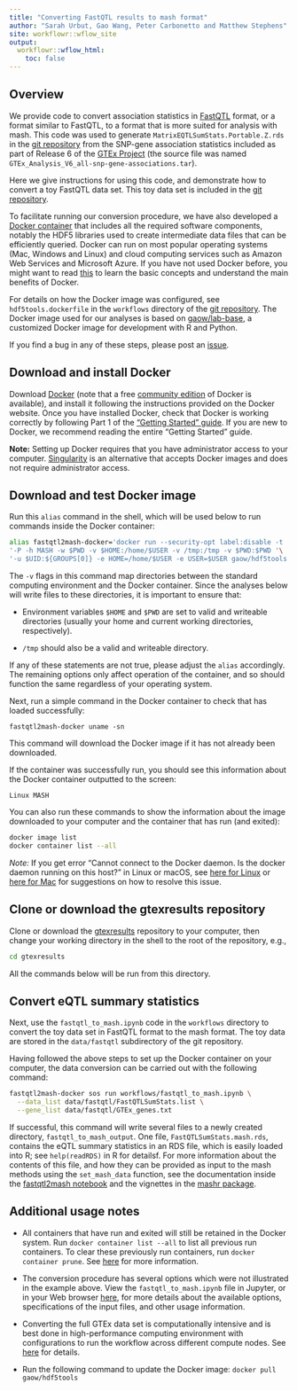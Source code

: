 ```yaml
---
title: "Converting FastQTL results to mash format"
author: "Sarah Urbut, Gao Wang, Peter Carbonetto and Matthew Stephens"
site: workflowr::wflow_site
output:
  workflowr::wflow_html:
    toc: false
---
```


## Overview

We provide code to convert association statistics in
[FastQTL][fastqtl] format, or a format similar to FastQTL, to a format
that is more suited for analysis with mash. This code was used to
generate `MatrixEQTLSumStats.Portable.Z.rds` in the
[git repository][gtexresults] from the SNP-gene association statistics
included as part of Release 6 of the [GTEx Project][gtex] (the source
file was named `GTEx_Analysis_V6_all-snp-gene-associations.tar`).

Here we give instructions for using this code, and demonstrate how to
convert a toy FastQTL data set. This toy data set is included in the
[git repository][gtexresults].

To facilitate running our conversion procedure, we have also developed
a [Docker container][docker-hdf5tools] that includes all the required
software components, notably the HDF5 libraries used to create
intermediate data files that can be efficiently queried. Docker can
run on most popular operating systems (Mac, Windows and Linux) and
cloud computing services such as Amazon Web Services and Microsoft
Azure. If you have not used Docker before, you might want to read
[this][docker-overview] to learn the basic concepts and understand the
main benefits of Docker.

For details on how the Docker image was configured, see
`hdf5tools.dockerfile` in the `workflows` directory of the
[git repository][gtexresults]. The Docker image used for our analyses is
based on [gaow/lab-base][docker-lab-base], a customized Docker image
for development with R and Python.

If you find a bug in any of these steps, please post an
[issue][issues].

## Download and install Docker

Download [Docker][docker-download] (note that a free
[community edition][docker-ce] of Docker is available), and install it
following the instructions provided on the Docker website. Once you
have installed Docker, check that Docker is working correctly by
following Part 1 of the ["Getting Started" guide][docker-getting-started].
If you are new to Docker, we recommend reading the entire "Getting
Started" guide.

**Note:** Setting up Docker requires that you have administrator
access to your computer. [Singularity][singularity] is an
alternative that accepts Docker images and does not require
administrator access.

## Download and test Docker image

Run this `alias` command in the shell, which will be used below to run
commands inside the Docker container:

```bash
alias fastqtl2mash-docker='docker run --security-opt label:disable -t '\
'-P -h MASH -w $PWD -v $HOME:/home/$USER -v /tmp:/tmp -v $PWD:$PWD '\
'-u $UID:${GROUPS[0]} -e HOME=/home/$USER -e USER=$USER gaow/hdf5tools'
```

The `-v` flags in this command map directories between the standard
computing environment and the Docker container. Since the analyses
below will write files to these directories, it is important to ensure
that:

  + Environment variables `$HOME` and `$PWD` are set to valid and
    writeable directories (usually your home and current working
    directories, respectively).

  + `/tmp` should also be a valid and writeable directory.

If any of these statements are not true, please adjust the `alias`
accordingly. The remaining options only affect operation of the
container, and so should function the same regardless of your operating
system.

Next, run a simple command in the Docker container to check that has
loaded successfully:

```
fastqtl2mash-docker uname -sn
```

This command will download the Docker image if it has not already been
downloaded.

If the container was successfully run, you should see this information
about the Docker container outputted to the screen:

```
Linux MASH
```

You can also run these commands to show the information about the
image downloaded to your computer and the container that has run
(and exited):

```bash
docker image list
docker container list --all
```

*Note:* If you get error "Cannot connect to the Docker daemon. Is the
docker daemon running on this host?" in Linux or macOS, see
[here for Linux][docker-daemon-linux]
or [here for Mac][docker-daemon-mac] for
suggestions on how to resolve this issue.

## Clone or download the gtexresults repository

Clone or download the [gtexresults][gtexresults] repository to your
computer, then change your working directory in the shell to the root
of the repository, e.g.,

```bash
cd gtexresults
```

All the commands below will be run from this directory.

## Convert eQTL summary statistics

Next, use the `fastqtl_to_mash.ipynb` code in the `workflows`
directory to convert the toy data set in FastQTL format to the mash
format. The toy data are stored in the `data/fastqtl` subdirectory of
the git repository.

Having followed the above steps to set up the Docker container on your
computer, the data conversion can be carried out with the following
command:

```bash
fastqtl2mash-docker sos run workflows/fastqtl_to_mash.ipynb \
  --data_list data/fastqtl/FastQTLSumStats.list \
  --gene_list data/fastqtl/GTEx_genes.txt
```

If successful, this command will write several files to a newly
created directory, `fastqtl_to_mash_output`. One file,
`FastQTLSumStats.mash.rds`, contains the eQTL summary statistics in an
RDS file, which is easily loaded into R; see `help(readRDS)` in R for
detailsf. For more information about the contents of this file, and
how they can be provided as input to the mash methods using the
`set_mash_data` function, see the documentation inside the
[fastqtl2mash notebook][fastqtl2mash-notebook] and the vignettes in
the [mashr package][mashr].

## Additional usage notes

+ All containers that have run and exited will still be retained in
the Docker system. Run `docker container list --all` to list all
previous run containers. To clear these previously run containers, run
`docker container prune`. See [here][docker-prune] for more
information.

+ The conversion procedure has several options which were not
illustrated in the example above. View the `fastqtl_to_mash.ipynb`
file in Jupyter, or in your Web browser
[here][fastqtl2mash-notebook], for more details about the available
options, specifications of the input files, and other usage information.

+ Converting the full GTEx data set is computationally intensive and
is best done in high-performance computing environment with
configurations to run the workflow across different compute nodes. See
[here][sos-cluster-info] for details.

+ Run the following command to update the Docker image:
  `docker pull gaow/hdf5tools`

[gtex]: http://gtexportal.org
[gtexresults]: https://github.com/stephenslab/gtexresults
[issues]: https://github.com/stephenslab/gtexresults/issues
[fastqtl]: http://fastqtl.sourceforge.net
[mashr]: https://github.com/stephenslab/mashr
[docker-lab-base]: https://hub.docker.com/r/gaow/lab-base
[docker-overview]: https://docs.docker.com/engine/docker-overview
[docker-download]: https://docs.docker.com/install
[docker-ce]: https://www.docker.com/community-edition
[docker-getting-started]: https://docs.docker.com/get-started
[docker-hdf5tools]: https://hub.docker.com/r/gaow/hdf5tools
[singularity]: https://singularity.lbl.gov/docs-docker
[docker-prune]: https://stackoverflow.com/questions/17014263/should-i-be-concerned-about-excess-non-running-docker-containers
[docker-daemon-linux]: https://askubuntu.com/questions/477551/how-can-i-use-docker-without-sudo
[docker-daemon-mac]: https://github.com/wodby/docker4drupal/issues/15
[sos-cluster-info]: https://vatlab.github.io/sos-docs/doc/documentation/Remote_Execution.html
[fastqtl2mash-notebook]: https://github.com/stephenslab/gtexresults/blob/master/workflows/fastqtl_to_mash.ipynb
